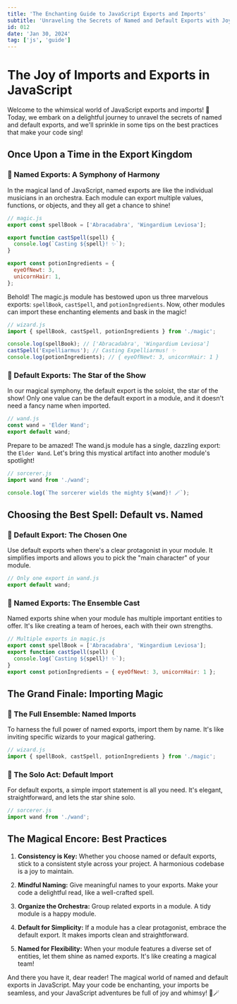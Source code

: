 ---
title: 'The Enchanting Guide to JavaScript Exports and Imports'
subtitle: 'Unraveling the Secrets of Named and Default Exports with Joy'
id: 012
date: 'Jan 30, 2024'
tag: ['js', 'guide']
---

# The Joy of Imports and Exports in JavaScript

Welcome to the whimsical world of JavaScript exports and imports! 🚀 Today, we embark on a delightful journey to unravel the secrets of named and default exports, and we'll sprinkle in some tips on the best practices that make your code sing!

## Once Upon a Time in the Export Kingdom

### 🌈 Named Exports: A Symphony of Harmony

In the magical land of JavaScript, named exports are like the individual musicians in an orchestra. Each module can export multiple values, functions, or objects, and they all get a chance to shine!

```javascript
// magic.js
export const spellBook = ['Abracadabra', 'Wingardium Leviosa'];

export function castSpell(spell) {
  console.log(`Casting ${spell}! ✨`);
}

export const potionIngredients = {
  eyeOfNewt: 3,
  unicornHair: 1,
};
```

Behold! The magic.js module has bestowed upon us three marvelous exports: `spellBook`, `castSpell`, and `potionIngredients`. Now, other modules can import these enchanting elements and bask in the magic!

```javascript
// wizard.js
import { spellBook, castSpell, potionIngredients } from './magic';

console.log(spellBook); // ['Abracadabra', 'Wingardium Leviosa']
castSpell('Expelliarmus'); // Casting Expelliarmus! ✨
console.log(potionIngredients); // { eyeOfNewt: 3, unicornHair: 1 }
```

### 🚀 Default Exports: The Star of the Show

In our magical symphony, the default export is the soloist, the star of the show! Only one value can be the default export in a module, and it doesn't need a fancy name when imported.

```javascript
// wand.js
const wand = 'Elder Wand';
export default wand;
```

Prepare to be amazed! The wand.js module has a single, dazzling export: the `Elder Wand`. Let's bring this mystical artifact into another module's spotlight!

```javascript
// sorcerer.js
import wand from './wand';

console.log(`The sorcerer wields the mighty ${wand}! 🪄`);
```

## Choosing the Best Spell: Default vs. Named

### 🌟 Default Export: The Chosen One

Use default exports when there's a clear protagonist in your module. It simplifies imports and allows you to pick the "main character" of your module.

```javascript
// Only one export in wand.js
export default wand;
```

### 🌈 Named Exports: The Ensemble Cast

Named exports shine when your module has multiple important entities to offer. It's like creating a team of heroes, each with their own strengths.

```javascript
// Multiple exports in magic.js
export const spellBook = ['Abracadabra', 'Wingardium Leviosa'];
export function castSpell(spell) {
  console.log(`Casting ${spell}! ✨`);
}
export const potionIngredients = { eyeOfNewt: 3, unicornHair: 1 };
```

## The Grand Finale: Importing Magic

### 🚀 The Full Ensemble: Named Imports

To harness the full power of named exports, import them by name. It's like inviting specific wizards to your magical gathering.

```javascript
// wizard.js
import { spellBook, castSpell, potionIngredients } from './magic';
```

### 🌟 The Solo Act: Default Import

For default exports, a simple import statement is all you need. It's elegant, straightforward, and lets the star shine solo.

```javascript
// sorcerer.js
import wand from './wand';
```

## The Magical Encore: Best Practices

1. **Consistency is Key:** Whether you choose named or default exports, stick to a consistent style across your project. A harmonious codebase is a joy to maintain.

2. **Mindful Naming:** Give meaningful names to your exports. Make your code a delightful read, like a well-crafted spell.

3. **Organize the Orchestra:** Group related exports in a module. A tidy module is a happy module.

4. **Default for Simplicity:** If a module has a clear protagonist, embrace the default export. It makes imports clean and straightforward.

5. **Named for Flexibility:** When your module features a diverse set of entities, let them shine as named exports. It's like creating a magical team!

And there you have it, dear reader! The magical world of named and default exports in JavaScript. May your code be enchanting, your imports be seamless, and your JavaScript adventures be full of joy and whimsy! 🌟🪄